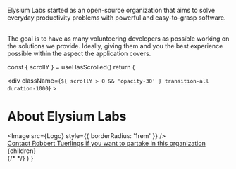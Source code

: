 
Elysium Labs started as an open-source organization that aims to solve everyday productivity problems with powerful and easy-to-grasp software.

<br />
The goal is to have as many volunteering developers as possible working on the solutions
we provide. Ideally, giving them and you the best experience possible within the
aspect the application covers.

  const { scrollY } = useHasScrolled()
  return (
    <Layout>
      <div className="max-w-7xl w-full mx-auto flex flex-col items-center">
        <div
          className={`${
            scrollY > 0 && 'opacity-30'
          } transition-all duration-1000`}
        >
          <h1>About Elysium Labs</h1>
          <div className="my-10 flex items-center justify-center">
            <Image src={Logo} style={{ borderRadius: '1rem' }} />
          </div>
          <div className="max-w-prose mt-20">
            <a href="mailto:robbert@elysiumlabs.io?subject=I would like to participate">
              Contact Robbert Tuerlings if you want to partake in this
              organization
            </a>
          </div>
        </div>
        <div className="max-w-prose my-10">{children}</div>
        {/* <GithubContributors /> */}
      </div>
    </Layout>
  )
}
